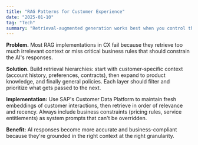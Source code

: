 ```yaml
---
title: "RAG Patterns for Customer Experience"
date: "2025-01-10"
tag: "Tech"
summary: "Retrieval-augmented generation works best when you control the context, not just the prompt."
---
```


**Problem.** Most RAG implementations in CX fail because they retrieve too much irrelevant context or miss critical business rules that should constrain the AI's responses.

**Solution.** Build retrieval hierarchies: start with customer-specific context (account history, preferences, contracts), then expand to product knowledge, and finally general policies. Each layer should filter and prioritize what gets passed to the next.

**Implementation:** Use SAP's Customer Data Platform to maintain fresh embeddings of customer interactions, then retrieve in order of relevance and recency. Always include business constraints (pricing rules, service entitlements) as system prompts that can't be overridden.

**Benefit:** AI responses become more accurate and business-compliant because they're grounded in the right context at the right granularity.